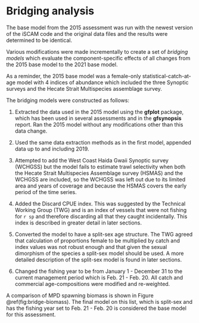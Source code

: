 # Bridging analysis

The base model from the 2015 assessment was run with the newest version of the iSCAM code and the original data files and the results were determined to be identical.

Various modifications were made incrementally to create a set of *bridging models* which evaluate the component-specific effects of all changes from the 2015 base model to the 2021 base model.

As a reminder, the 2015 base model was a female-only statistical-catch-at-age model with 4 indices of abundance which included the three Synoptic surveys and the Hecate Strait Multispecies assemblage survey.

The bridging models were constructed as follows:

1. Extracted the data used in the 2015 model using the **gfplot** package, which has been used in several assessments and in the **gfsynopsis** report. Ran the 2015 model without any modifications other than this data change.

1. Used the same data extraction methods as in the first model, appended data up to and including 2019.

1. Attempted to add the West Coast Haida Gwaii Synoptic survey (WCHGSS) but the model fails to estimate trawl selectivity when both the Hecate Strait Multispecies Assemblage survey (HSMAS) and the WCHGSS are included, so the WCHGSS was left out due to its limited area and years of coverage and because the HSMAS covers the early period of the time series.

1. Added the Discard CPUE index. This was suggested by the Technical Working Group (TWG) and is an index of vessels that were not fishing for `r sp` and therefore discarding all that they caught incidentally. This index is described in greater detail in later sections.

1. Converted the model to have a split-sex age structure. The TWG agreed that calculation of proportions female to be multiplied by catch and index values was not robust enough and that given the sexual dimorphism of the species a split-sex model should be used. A more detailed description of the split-sex model is found in later sections.

1. Changed the fishing year to be from January 1 - December 31 to the current management period which is Feb. 21 - Feb. 20. All catch and commercial age-compositions were modified and re-weighted.

A comparison of MPD spawning biomass is shown in Figure \@ref(fig:bridge-biomass). The final model on this list, which is split-sex and has the fishing year set to Feb. 21 - Feb. 20 is considered the base model for this assessment.
